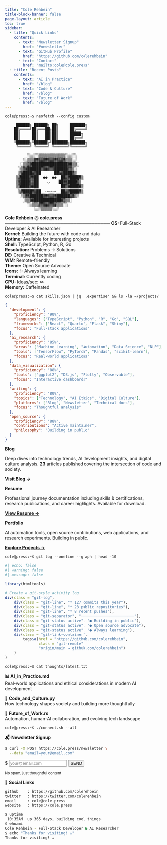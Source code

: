 ```yaml
---
title: "Cole Rehbein"
title-block-banner: false
page-layout: article
toc: true
sidebar:
  - title: "Quick Links"
    contents:
      - text: "Newsletter Signup"
        href: "#newsletter"
      - text: "GitHub Profile"
        href: "https://github.com/colerehbein"
      - text: "Contact"
        href: "mailto:cole@cole.press"
  - title: "Recent Posts"
    contents:
      - text: "AI in Practice"
        href: "/blog"
      - text: "Code & Culture" 
        href: "/blog"
      - text: "Future of Work"
        href: "/blog"
---
```


::: cli-prompt
`cole@press:~$ neofetch --config custom`
:::

::::: neofetch-style
::: ascii-art
```         
     ██████╗ ██████╗ ██╗     ███████╗
    ██╔════╝██╔═══██╗██║     ██╔════╝
    ██║     ██║   ██║██║     █████╗  
    ██║     ██║   ██║██║     ██╔══╝  
    ╚██████╗╚██████╔╝███████╗███████╗
     ╚═════╝ ╚═════╝ ╚══════╝╚══════╝

          ░░░░░▒▒▒▒▒▒▒▒▒▒▒▒░░░░░
        ░░▒▒▒▓▓▓▓▓▓▓▓▓▓▓▓▓▓▒▒▒░░
       ░▒▒▓▓████████████████▓▓▒▒░
      ░▒▓▓██████▓▓▓▓▓▓██████▓▓▒░
      ▒▓████▓▓██      ██▓▓████▓▒
     ▒▓████▓▓██  ●●  ●●  ██▓▓████▓▒
     ▒▓████▓▓██    ◡    ██▓▓████▓▒
     ▒▓████▓▓██          ██▓▓████▓▒
      ▒▓████▓▓██  ～～～  ██▓▓████▓▒
       ░▒▓▓██████▓▓▓▓▓▓██████▓▓▒░
        ░▒▒▓▓████████████▓▓▒▒░
          ░░▒▒▒▓▓▓▓▓▓▓▓▒▒▒░░
             ░░░▒▒▒▒▒░░░
```
:::

::: system-info
**Cole Rehbein** \@ **cole.press** **──────────────────────────────────** **OS:** Full-Stack Developer & AI Researcher\
**Kernel:** Building the future with code and data\
**Uptime:** Available for interesting projects\
**Shell:** TypeScript, Python, R, Go\
**Resolution:** Problems → Solutions\
**DE:** Creative & Technical\
**WM:** Remote-friendly\
**Theme:** Open Source Advocate\
**Icons:** ✨ Always learning\
**Terminal:** Currently coding\
**CPU:** Ideas/sec: ∞\
**Memory:** Caffeinated
:::
:::::

::: cli-prompt
`cole@press:~$ cat skills.json | jq '.expertise' && ls -la ~/projects/`
:::

:::::::::: skills-and-projects
:::: skills-section
::: skills-json
``` json
{
  "development": {
    "proficiency": "90%",
    "languages": ["TypeScript", "Python", "R", "Go", "SQL"],
    "frameworks": ["React", "Quarto", "Flask", "Shiny"],
    "focus": "Full-stack applications"
  },
  "ai_research": {
    "proficiency": "85%", 
    "areas": ["Machine Learning", "Automation", "Data Science", "NLP"],
    "tools": ["TensorFlow", "PyTorch", "Pandas", "scikit-learn"],
    "focus": "Real-world applications"
  },
  "data_visualization": {
    "proficiency": "88%",
    "tools": ["ggplot2", "D3.js", "Plotly", "Observable"],
    "focus": "Interactive dashboards"
  },
  "writing": {
    "proficiency": "80%",
    "topics": ["Technology", "AI Ethics", "Digital Culture"], 
    "platforms": ["Blog", "Newsletter", "Technical docs"],
    "focus": "Thoughtful analysis"
  },
  "open_source": {
    "proficiency": "88%",
    "contributions": "Active maintainer",
    "philosophy": "Building in public"
  }
}
```
:::
::::

::::::: projects-section
:::::: project-grid
::: {.project-item .blog}
**Blog**

Deep dives into technology trends, AI development insights, and digital culture analysis. **23** articles published covering the intersection of code and society.

[**Visit Blog →**](/blog){.project-link}
:::

::: {.project-item .cv}
**Resume**

Professional journey documentation including skills & certifications, research publications, and career highlights. Available for download.

[**View Resume →**](/cv){.project-link}
:::

::: {.project-item .portfolio}
**Portfolio**

AI automation tools, open source contributions, web applications, and research experiments. Building in public.

[**Explore Projects →**](/projects){.project-link}
:::
::::::
:::::::
::::::::::

::: cli-prompt
`cole@press:~$ git log --oneline --graph | head -10`
:::

::: git-activity
```r
#| echo: false
#| warning: false
#| message: false

library(htmltools)

# Create a git-style activity log
div(class = "git-log",
    div(class = "git-line", "* 127 commits this year"),
    div(class = "git-line", "* 23 public repositories"), 
    div(class = "git-line", "* 8 recent pushes"),
    div(class = "git-separator", "────────────────────────"),
    div(class = "git-status active", "● Building in public"),
    div(class = "git-status active", "● Open source advocate"),
    div(class = "git-status active", "● Always learning"),
    div(class = "git-link-container",
        tags$a(href = "https://github.com/colerehbein", 
               class = "git-remote", 
               "origin/main → github.com/colerehbein")
    )
)
```
:::

::: cli-prompt
`cole@press:~$ cat thoughts/latest.txt`
:::

:::::: thoughts-section
::: {.thought-item .ai}
**📊 AI_in_Practice.md**\
Real-world applications and ethical considerations in modern AI development
:::

::: {.thought-item .code}
**🔧 Code_and_Culture.py**\
How technology shapes society and building more thoughtfully
:::

::: {.thought-item .future}
**🚀 Future_of_Work.rs**\
Automation, human-AI collaboration, and evolving tech landscape
:::
::::::

::: cli-prompt
`cole@press:~$ ./connect.sh --all`
:::

::::::: connect-section
::::: newsletter-box
**📬 Newsletter Signup**

``` bash
$ curl -X POST https://cole.press/newsletter \
  --data "email=your@email.com"
```

:::: newsletter-form
<form action="#" method="post" onsubmit="return false;" class="cli-form">

::: cli-input-wrapper
[\$]{.cli-prompt-small} <input type="email" name="email" placeholder="your@email.com" required class="cli-input"> <button type="submit" class="cli-button">SEND</button>
:::

<small class="cli-note">No spam, just thoughtful content</small>

</form>
::::
:::::

::: social-links
**🔗 Social Links**

``` bash
github    : https://github.com/colerehbein
twitter   : https://twitter.com/colerehbein  
email     : cole@cole.press
website   : https://cole.press
```
:::
:::::::

::: cli-footer
``` bash
$ uptime
 10:35AM  up 365 days, building cool things
$ whoami
Cole Rehbein - Full-Stack Developer & AI Researcher
$ echo "Thanks for visiting! ☕"
Thanks for visiting! ☕
```
:::

```{=html}
<script>
document.addEventListener('DOMContentLoaded', function() {
    // Enhanced hover effects with smooth transitions
    const interactiveElements = document.querySelectorAll('.project-item, .thought-item, .newsletter-box');
    interactiveElements.forEach(el => {
        el.style.transition = 'all 0.3s cubic-bezier(0.4, 0, 0.2, 1)';
        
        el.addEventListener('mouseenter', function() {
            this.style.transform = 'translateY(-2px) scale(1.02)';
            this.style.boxShadow = '0 8px 25px rgba(0,0,0,0.15)';
        });
        el.addEventListener('mouseleave', function() {
            this.style.transform = 'translateY(0) scale(1)';
            this.style.boxShadow = '';
        });
    });
    
    // Typewriter effect for CLI prompts when they scroll into view
    const cliPrompts = document.querySelectorAll('.cli-prompt code');
    const completedPrompts = new Set();
    
    const typewriterObserver = new IntersectionObserver((entries) => {
        entries.forEach(entry => {
            if (entry.isIntersecting) {
                const code = entry.target;
                const text = code.textContent;
                const typingSpeed = 30;
                const totalTypingTime = text.length * typingSpeed + 200; // 200ms initial delay
                
                code.textContent = '';
                code.style.opacity = '1';
                
                // Start typewriter after a short delay
                setTimeout(() => {
                    let i = 0;
                    function type() {
                        if (i < text.length) {
                            code.textContent += text.charAt(i);
                            i++;
                            setTimeout(type, typingSpeed);
                        } else {
                            // Mark this prompt as completed
                            completedPrompts.add(code);
                            
                            // Trigger any dependent sections to fade in
                            const nextSection = code.closest('.cli-prompt').nextElementSibling;
                            if (nextSection && (nextSection.classList.contains('neofetch-style') || 
                                               nextSection.classList.contains('skills-and-projects') || 
                                               nextSection.classList.contains('git-activity') || 
                                               nextSection.classList.contains('thoughts-section') || 
                                               nextSection.classList.contains('connect-section'))) {
                                setTimeout(() => {
                                    nextSection.style.opacity = '1';
                                    nextSection.style.transform = 'translateY(0)';
                                }, 200);
                            }
                        }
                    }
                    type();
                }, 200);
                
                // Stop observing this element
                typewriterObserver.unobserve(code);
            }
        });
    }, { threshold: 0.5 });
    
    // Set up typewriter for CLI prompts
    cliPrompts.forEach(code => {
        code.style.opacity = '0';
        typewriterObserver.observe(code);
    });
    
    // Fade-in animation for sections (triggered by typewriter completion)
    const sections = document.querySelectorAll('.neofetch-style, .skills-and-projects, .git-activity, .thoughts-section, .connect-section');
    
    sections.forEach((section, index) => {
        section.style.opacity = '0';
        section.style.transform = 'translateY(20px)';
        section.style.transition = `opacity 0.6s ease-out, transform 0.6s ease-out`;
    });
    
    // Newsletter form functionality
    const newsletterForm = document.querySelector('.cli-form');
    if (newsletterForm) {
        newsletterForm.addEventListener('submit', function(e) {
            e.preventDefault();
            const button = this.querySelector('.cli-button');
            const input = this.querySelector('.cli-input');
            
            button.textContent = 'SENDING...';
            button.style.background = 'var(--cli-yellow)';
            button.style.transform = 'scale(0.95)';
            
            setTimeout(() => {
                button.textContent = '✓ SENT';
                button.style.background = 'var(--cli-green)';
                button.style.transform = 'scale(1)';
                input.value = 'Thank you for subscribing!';
                input.disabled = true;
                input.style.color = 'var(--cli-green)';
            }, 1200);
            
            setTimeout(() => {
                button.textContent = 'SEND';
                button.style.background = '';
                button.style.transform = '';
                input.value = '';
                input.disabled = false;
                input.style.color = '';
                input.placeholder = 'your@email.com';
            }, 4000);
        });
    }
    
    // Add a subtle cursor blink to the ASCII art section
    const asciiArt = document.querySelector('.ascii-art');
    if (asciiArt) {
        const cursor = document.createElement('span');
        cursor.textContent = '▋';
        cursor.style.color = 'var(--cli-cyan)';
        cursor.style.animation = 'blink 1s infinite';
        cursor.style.marginLeft = '5px';
        asciiArt.appendChild(cursor);
        
        // Add keyframes for blink animation
        const style = document.createElement('style');
        style.textContent = `
            @keyframes blink {
                0%, 50% { opacity: 1; }
                51%, 100% { opacity: 0; }
            }
        `;
        document.head.appendChild(style);
    }
});
</script>
```
